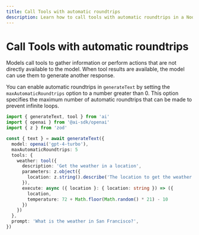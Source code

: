 ```yaml
---
title: Call Tools with automatic roundtrips
description: Learn how to call tools with automatic roundtrips in a Node.js application.
---
```


# Call Tools with automatic roundtrips

Models call tools to gather information or perform actions that are not directly available to the model.
When tool results are available, the model can use them to generate another response.

You can enable automatic roundtrips in `generateText` by setting the `maxAutomaticRoundtrips` option to
a number greater than 0.
This option specifies the maximum number of automatic roundtrips that can be made to prevent infinite loops.

```ts highlight={"7"}
import { generateText, tool } from 'ai'
import { openai } from '@ai-sdk/openai'
import { z } from 'zod'

const { text } = await generateText({
  model: openai('gpt-4-turbo'),
  maxAutomaticRoundtrips: 5
  tools: {
    weather: tool({
      description: 'Get the weather in a location',
      parameters: z.object({
        location: z.string().describe('The location to get the weather for')
      }),
      execute: async ({ location }: { location: string }) => ({
        location,
        temperature: 72 + Math.floor(Math.random() * 21) - 10
      })
    })
  },
  prompt: 'What is the weather in San Francisco?',
})
```
